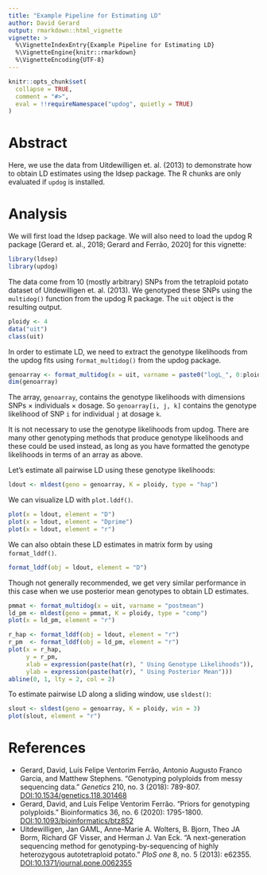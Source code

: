 ```yaml
---
title: "Example Pipeline for Estimating LD"
author: David Gerard
output: rmarkdown::html_vignette
vignette: >
  %\VignetteIndexEntry{Example Pipeline for Estimating LD}
  %\VignetteEngine{knitr::rmarkdown}
  %\VignetteEncoding{UTF-8}
---
```


```r
knitr::opts_chunk$set(
  collapse = TRUE,
  comment = "#>",
  eval = !!requireNamespace("updog", quietly = TRUE)
)
```

# Abstract

Here, we use the data from Uitdewilligen et. al. (2013) to demonstrate how to obtain LD estimates using the ldsep package. The R chunks are only evaluated if `updog` is installed.

# Analysis

We will first load the ldsep package. We will also need to load the updog R package [Gerard et. al., 2018; Gerard and Ferrão, 2020] for this vignette:
```r
library(ldsep)
library(updog)
```

The data come from 10 (mostly arbitrary) SNPs from the tetraploid potato dataset of Uitdewilligen et. al. (2013). We genotyped these SNPs using the `multidog()` function from the updog R package. The `uit` object is the resulting output. 

```r
ploidy <- 4
data("uit")
class(uit)
```

In order to estimate LD, we need to extract the genotype likelihoods from the updog fits using `format_multidog()` from the updog package.

```r
genoarray <- format_multidog(x = uit, varname = paste0("logL_", 0:ploidy))
dim(genoarray)
```

The array, `genoarray`, contains the genotype likelihoods with dimensions SNPs $\times$ individuals $\times$ dosage. So `genoarray[i, j, k]` contains the genotype likelihood of SNP `i` for individual `j` at dosage `k`.

It is not necessary to use the genotype likelihoods from updog. There are many other genotyping methods that produce genotype likelihoods and these could be used instead, as long as you have formatted the genotype likelihoods in terms of an array as above.

Let's estimate all pairwise LD using these genotype likelihoods:
```r
ldout <- mldest(geno = genoarray, K = ploidy, type = "hap")
```

We can visualize LD with `plot.lddf()`.

```r
plot(x = ldout, element = "D")
plot(x = ldout, element = "Dprime")
plot(x = ldout, element = "r")
```

We can also obtain these LD estimates in matrix form by using `format_lddf()`.

```r
format_lddf(obj = ldout, element = "D")
```

Though not generally recommended, we get very similar performance in this case when we use posterior mean genotypes to obtain LD estimates.

```r
pmmat <- format_multidog(x = uit, varname = "postmean")
ld_pm <- mldest(geno = pmmat, K = ploidy, type = "comp")
plot(x = ld_pm, element = "r")
```

```r
r_hap <- format_lddf(obj = ldout, element = "r")
r_pm  <- format_lddf(obj = ld_pm, element = "r")
plot(x = r_hap, 
     y = r_pm, 
     xlab = expression(paste(hat(r), " Using Genotype Likelihoods")), 
     ylab = expression(paste(hat(r), " Using Posterior Mean")))
abline(0, 1, lty = 2, col = 2)
```

To estimate pairwise LD along a sliding window, use `sldest()`:

```r
slout <- sldest(geno = genoarray, K = ploidy, win = 3)
plot(slout, element = "r")
```


# References

- Gerard, David, Luís Felipe Ventorim Ferrão, Antonio Augusto Franco Garcia, and Matthew Stephens. "Genotyping polyploids from messy sequencing data." *Genetics* 210, no. 3 (2018): 789-807. [DOI:10.1534/genetics.118.301468](https://doi.org/10.1534/genetics.118.301468)
- Gerard, David, and Luís Felipe Ventorim Ferrão. "Priors for genotyping polyploids." Bioinformatics 36, no. 6 (2020): 1795-1800. [DOI:10.1093/bioinformatics/btz852](https://doi.org/10.1093/bioinformatics/btz852)
- Uitdewilligen, Jan GAML, Anne-Marie A. Wolters, B. Bjorn, Theo JA Borm, Richard GF Visser, and Herman J. Van Eck. "A next-generation sequencing method for genotyping-by-sequencing of highly heterozygous autotetraploid potato." *PloS one* 8, no. 5 (2013): e62355. [DOI:10.1371/journal.pone.0062355](https://doi.org/10.1371/journal.pone.0062355)

